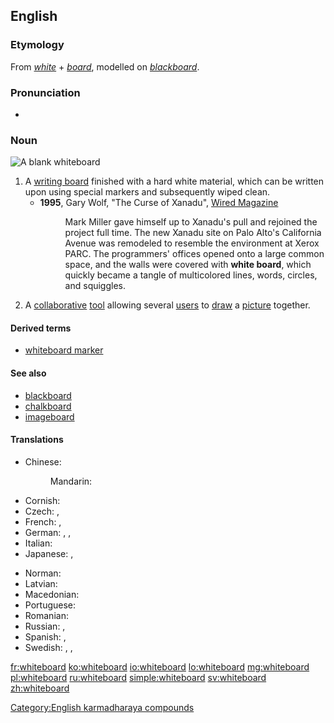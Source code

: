 ==English==
{{wikipedia}}

===Etymology===
From ''[[white]]'' + ''[[board]]'', modelled on ''[[blackboard]]''.

===Pronunciation===
* {{IPA|/ˈwaɪtbɔːd/|lang=en}}

===Noun===
[[Image:Blank whiteboard.JPG|right|thumb|A blank whiteboard]]
{{en-noun}}

# A [[writing board]] finished with a hard white material, which can be written upon using special markers and subsequently wiped clean.
#* '''1995''', Gary Wolf, "The Curse of Xanadu", [http://www.wired.com/wired/archive/3.06/xanadu.html?pg=15&topic= Wired Magazine]
#*: Mark Miller gave himself up to Xanadu's pull and rejoined the project full time. The new Xanadu site on Palo Alto's California Avenue was remodeled to resemble the environment at Xerox PARC. The programmers' offices opened onto a large common space, and the walls were covered with '''white board''', which quickly became a tangle of multicolored lines, words, circles, and squiggles.
# {{context|by extension|computing|lang=en}} A [[collaborative]] [[tool]] allowing several [[user]]s to [[draw]] a [[picture]] together.

====Derived terms====
* [[whiteboard marker]]

====See also====
* [[blackboard]]
* [[chalkboard]]
* [[imageboard]]

====Translations====
{{trans-top|large vertical writing area}}
* Chinese:
*: Mandarin: {{t+|cmn|白板|tr=báibǎn|sc=Hani}}
* Cornish: {{t|kw|bord gwynn|m}}
* Czech: {{qualifier|any colour}} {{t+|cs|tabule|f}}, {{t|cs|bílá tabule|f}}
* French: {{qualifier|any colour}} {{t+|fr|tableau|m}}, {{t|fr|tableau blanc|m}}
* German: {{t+|de|Tafel|f}}, {{t|de|Weißwandtafel|f}}, {{t+|de|Whiteboard|n}}
* Italian: {{t+|it|lavagna|f}}
* Japanese: {{t+|ja|白板|tr=はくばん, hakuban|sc=Jpan}}, {{t|ja|ホワイトボード|tr=howaitobōdo|sc=Jpan}}
{{trans-mid}}
* Norman: {{t|nrf|blianche plianche|f}}
* Latvian: {{t|lv|tāfele|f}} {{qualifier|any color}}
* Macedonian: {{t|mk|бела табла|f|tr=béla tábla}}
* Portuguese: {{t|pt|[[quadro]] [[branco]]|m}}
* Romanian: {{t+|ro|tablă|f}}
* Russian: {{qualifier|any colour}} {{t+|ru|доска́|f}}, {{t|ru|бе́лая доска́|f}}
* Spanish: {{qualifier|any colour}} {{t+|es|pizarra|f}}, {{t|es|pizarra blanca|f}}
* Swedish: {{t|sv|vit tavla|c}}, {{t|sv|skrivtavla|c}}, {{t+|sv|whiteboard|c}}
{{trans-bottom}}

[[Category:English karmadharaya compounds]]

[[fr:whiteboard]]
[[ko:whiteboard]]
[[io:whiteboard]]
[[lo:whiteboard]]
[[mg:whiteboard]]
[[pl:whiteboard]]
[[ru:whiteboard]]
[[simple:whiteboard]]
[[sv:whiteboard]]
[[zh:whiteboard]]